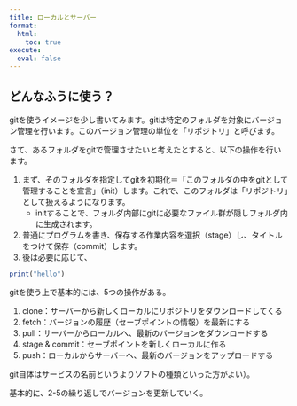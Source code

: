 ```yaml
---
title: ローカルとサーバー
format:
  html:
    toc: true
execute: 
  eval: false
---
```


## どんなふうに使う？
gitを使うイメージを少し書いてみます。gitは特定のフォルダを対象にバージョン管理を行います。このバージョン管理の単位を「リポジトリ」と呼びます。

さて、あるフォルダをgitで管理させたいと考えたとすると、以下の操作を行います。

1. まず、そのフォルダを指定してgitを初期化＝「このフォルダの中をgitとして管理することを宣言」（init）します。これで、このフォルダは「リポジトリ」として扱えるようになります。
	- initすることで、フォルダ内部にgitに必要なファイル群が隠しフォルダ内に生成されます。
1. 普通にプログラムを書き、保存する作業内容を選択（stage）し、タイトルをつけて保存（commit）します。
1. 後は必要に応じて、

```r
print("hello")
```

gitを使う上で基本的には、5つの操作がある。

1. clone：サーバーから新しくローカルにリポジトリをダウンロードしてくる
1. fetch：バージョンの履歴（セーブポイントの情報）を最新にする
1. pull：サーバーからローカルへ、最新のバージョンをダウンロードする
1. stage & commit：セーブポイントを新しくローカルに作る
1. push：ローカルからサーバーへ、最新のバージョンをアップロードする



git自体はサービスの名前というよりソフトの種類といった方がよい）。

基本的に、2-5の繰り返しでバージョンを更新していく。